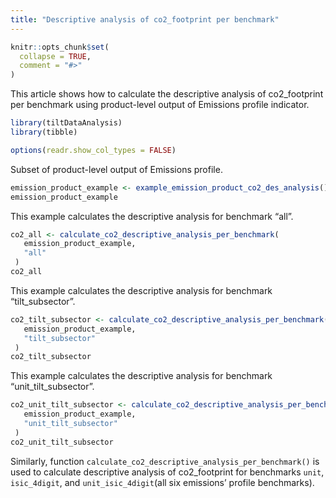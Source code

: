 ```yaml
---
title: "Descriptive analysis of co2_footprint per benchmark"
---
```


```r
knitr::opts_chunk$set(
  collapse = TRUE,
  comment = "#>"
)
```

This article shows how to calculate the descriptive analysis of co2_footprint per
benchmark using product-level output of Emissions profile indicator.

```r
library(tiltDataAnalysis)
library(tibble)

options(readr.show_col_types = FALSE)
```

Subset of product-level output of Emissions profile.

```r
emission_product_example <- example_emission_product_co2_des_analysis()
emission_product_example
```

This example calculates the descriptive analysis for benchmark "all".
 
```r
co2_all <- calculate_co2_descriptive_analysis_per_benchmark(
   emission_product_example,
   "all"
 )
co2_all
```

This example calculates the descriptive analysis for benchmark "tilt_subsector".
 
```r
co2_tilt_subsector <- calculate_co2_descriptive_analysis_per_benchmark(
   emission_product_example,
   "tilt_subsector"
 )
co2_tilt_subsector
```

This example calculates the descriptive analysis for benchmark "unit_tilt_subsector".
 
```r
co2_unit_tilt_subsector <- calculate_co2_descriptive_analysis_per_benchmark(
   emission_product_example,
   "unit_tilt_subsector"
 )
co2_unit_tilt_subsector
```

Similarly, function `calculate_co2_descriptive_analysis_per_benchmark()` is used 
to calculate descriptive analysis of co2_footprint for benchmarks `unit`, 
`isic_4digit`, and `unit_isic_4digit`(all six emissions' 
profile benchmarks).

